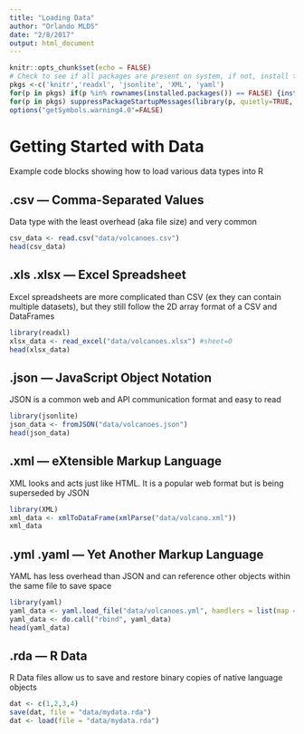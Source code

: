 ```yaml
---
title: "Loading Data"
author: "Orlando MLDS"
date: "2/8/2017"
output: html_document
---
```


```r
knitr::opts_chunk$set(echo = FALSE)
# Check to see if all packages are present on system, if not, install them.
pkgs <-c('knitr','readxl', 'jsonlite', 'XML', 'yaml')
for(p in pkgs) if(p %in% rownames(installed.packages()) == FALSE) {install.packages(p, repos='http://cran.us.r-project.org')}
for(p in pkgs) suppressPackageStartupMessages(library(p, quietly=TRUE, character.only=TRUE))
options("getSymbols.warning4.0"=FALSE)
```

# Getting Started with Data

Example code blocks showing how to load various data types into R

## .csv — Comma-Separated Values

Data type with the least overhead (aka file size) and very common

```r
csv_data <- read.csv("data/volcanoes.csv")
head(csv_data)
```

## .xls .xlsx — Excel Spreadsheet

Excel spreadsheets are more complicated than CSV (ex they can contain multiple datasets), but they still follow the 2D array format of a CSV and DataFrames

```r
library(readxl)
xlsx_data <- read_excel("data/volcanoes.xlsx") #sheet=0
head(xlsx_data)
```

## .json — JavaScript Object Notation

JSON is a common web and API communication format and easy to read

```r
library(jsonlite)
json_data <- fromJSON("data/volcanoes.json")
head(json_data)
```

## .xml — eXtensible Markup Language

XML looks and acts just like HTML. It is a popular web format but is being superseded by JSON

```r
library(XML)
xml_data <- xmlToDataFrame(xmlParse("data/volcano.xml"))
xml_data
```

## .yml .yaml — Yet Another Markup Language

YAML has less overhead than JSON and can reference other objects within the same file to save space

```r
library(yaml)
yaml_data <- yaml.load_file("data/volcanoes.yml", handlers = list(map = function(x) { as.data.frame(x) }))
yaml_data <- do.call("rbind", yaml_data)
head(yaml_data)
```

## .rda — R Data

R Data files allow us to save and restore binary copies of native language objects

```r
dat <- c(1,2,3,4)
save(dat, file = "data/mydata.rda")
dat <- load(file = "data/mydata.rda")
```
